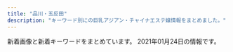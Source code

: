 ```yaml
---
title: "品川・五反田"
description: "キーワード別にの巨乳アジアン・チャイナエステ嬢情報をまとめました。"
---
```


新着画像と新着キーワードをまとめています。
2021年01月24日の情報です。

<DmmAffiliateIns />
<KeywordTable
  shops={
    [
    {
        "img_links": [
            "https://tsukiwa.info/img/staff/sara242.jpg",
            "https://tsukiwa.info/img/bar_top1.png",
            "https://tsukiwa.info/img/staff/mika05.jpg",
            "https://tsukiwa.info/img/staff_top/20201219_1.jpg",
            "https://tsukiwa.info/img/staff/risa02.jpg",
            "https://tsukiwa.info/img/staff/g121.jpg",
            "https://tsukiwa.info/img/staff/rumi02.jpg",
            "https://tsukiwa.info/img/staff/no_image.jpg",
            "https://tsukiwa.info/img/staff/koko3.jpg",
            "https://tsukiwa.info/img/staff/rui2.jpg",
            "https://tsukiwa.info/img/staff/yuri001.jpg",
            "https://tsukiwa.info/img/staff/mimi01.jpg",
            "https://tsukiwa.info/img/staff/sara244.jpg",
            "https://tsukiwa.info/img/staff/mimi20202.jpg",
            "https://tsukiwa.info/img/event/camp03.jpg",
            "https://tsukiwa.info/img/staff_top/20201219_2.jpg",
            "https://tsukiwa.info/img/staff/mimi202012.jpg",
            "https://tsukiwa.info/img/top_map.jpg",
            "https://tsukiwa.info/img/QRcode.png",
            "https://tsukiwa.info/img/staff/sara243.jpg",
            "https://tsukiwa.info/img/staff/ruru1.jpg",
            "https://tsukiwa.info/img/pickupGirl.png",
            "https://tsukiwa.info/img/news1.png",
            "https://tsukiwa.info/img/staff/sara241.jpg",
            "https://www.a-side.com/ad/koko/include/banner/koko_200x40.png",
            "https://tsukiwa.info/img/staff/5AD524C3-384E-48C5-9527-57A24BF6D687.jpeg",
            "https://tsukiwa.info/img/staff/2106DD3F-7D85-42EC-8B2D-132895EFEE67.jpeg",
            "https://tsukiwa.info/img/bar_gallery.png",
            "https://tsukiwa.info/img/bar_profile.png",
            "https://tsukiwa.info/img/staff/g12.jpg",
            "https://tsukiwa.info/img/bar_staff.png",
            "https://tsukiwa.info/img/staff/DADEBD01-F5CA-46C7-927F-3E3A3F3038AB.jpeg",
            "https://tsukiwa.info/img/staff/risa011.jpg",
            "https://tsukiwa.info/img/staff/rui1.jpg",
            "https://tsukiwa.info/img/news3.png",
            "https://tsukiwa.info/img/akusesu-top0.jpg",
            "https://tsukiwa.info/img/staff/2E3C537C-38BC-4549-894E-B9C32DC069BA.jpeg",
            "https://tsukiwa.info/img/staff/rumi04.jpg",
            "https://tsukiwa.info/img/staff/ami11.jpg"
        ],
        "keywords": {
            "\u30bb\u30af\u30b7\u30fc": 2
        },
        "station": "JR\u4e94\u53cd\u7530\u99c5\u897f\u53e3",
        "name": "\u6708\u306e\u548c",
        "url": "https://tsukiwa.info/"
    },
    {
        "name": "\u7f8e\u4f36",
        "keywords": {
            "E": 8,
            "85": 2,
            "86": 2,
            "87": 4,
            "88": 2
        },
        "img_links": [
            "http://es-mirei.com/staffPhoto/s20170728165256.jpg",
            "http://es-mirei.com/staffPhoto/b20170728165536.jpg",
            "http://es-mirei.com/images/store/06.jpg",
            "http://es-mirei.com/images/store/04.jpg",
            "http://es-mirei.com/staffPhoto/s20170911152114.jpg",
            "http://es-mirei.com/staffPhoto/b20170911152114.jpg",
            "http://es-mirei.com/images/store/03.jpg",
            "http://es-mirei.com/images/noImg.jpg",
            "http://es-mirei.com/staffPhoto/s20180209180323.jpg",
            "http://es-mirei.com/images/returnStaffBtn.png",
            "http://es-mirei.com/images/s3Slider1Images/03.jpg",
            "http://es-mirei.com/staffPhoto/b20170728165256.jpg",
            "http://es-mirei.com/staffPhoto/s20170728165536.jpg",
            "http://es-mirei.com/staffPhoto/s20170908125528.jpg",
            "http://es-mirei.com/staffPhoto/b20170908125528.jpg",
            "http://es-mirei.com/staffPhoto/s20170728165302.jpg",
            "http://es-mirei.com/staffPhoto/s20180613122502.jpg",
            "http://es-mirei.com/staffPhoto/b20170728165302.jpg",
            "http://es-mirei.com/images/store/05.jpg",
            "http://es-mirei.com/staffPhoto/b20180209180323.jpg",
            "http://es-mirei.com/images/s3Slider1Images/02.jpg",
            "http://es-mirei.com/images/store/02.jpg",
            "http://es-mirei.com/images/s3Slider1Images/01.jpg",
            "http://es-mirei.com/staffPhoto/b20180613122502.jpg",
            "http://es-mirei.com/staffPhoto/s20170911152129.jpg",
            "http://es-mirei.com/staffPhoto/b20170911152129.jpg",
            "http://es-mirei.com/images/store/01.jpg"
        ],
        "url": "http://es-mirei.com/",
        "station": "JR\u4e94\u53cd\u7530\u99c5\u897f\u53e3"
    },
    {
        "name": "\u30af\u30e9\u30ea\u30bb\u30fc\u30b8 \uff5eClary Sage\uff5e",
        "url": "http://www.relax-cs.com/",
        "keywords": {
            "C": 8
        },
        "station": "JR\u4e94\u53cd\u7530\u99c5\u897f\u53e3",
        "img_links": [
            "http://www.relax-cs.com/css/nav/change-004.jpg",
            "http://www.relax-cs.com/css/nav/nav-003.jpg",
            "http://www.relax-cs.com/images/staff03.jpg",
            "http://www.relax-cs.com/css/nav/change-006.jpg",
            "http://www.relax-cs.com/images/staff007.jpg",
            "http://www.relax-cs.com/css/nav/nav-007.jpg",
            "http://www.relax-cs.com/css/tdimg007.jpg",
            "http://www.relax-cs.com/images/image-3.jpg",
            "http://www.relax-cs.com/css/nav/change-002.jpg",
            "http://www.relax-cs.com/css/progress-02.jpg",
            "http://www.relax-cs.com/images/image-6.jpg",
            "http://www.relax-cs.com/css/tdimg06.jpg",
            "http://www.relax-cs.com/images/staff10.jpg",
            "http://www.relax-cs.com/images/image-05.jpg",
            "http://www.relax-cs.com/css/keiraku-img03.jpg",
            "http://www.relax-cs.com/css/staff/staff007.jpg",
            "http://www.relax-cs.com/css/staff/staff10.jpg",
            "http://www.relax-cs.com/css/nav/change-007.jpg",
            "http://www.relax-cs.com/css/nav/nav-004.jpg",
            "http://www.relax-cs.com/images/staff01.jpg",
            "http://www.relax-cs.com/css/nav/nav-005.jpg",
            "http://www.relax-cs.com/images/image-2.jpg",
            "http://www.relax-cs.com/css/nav/change-001.jpg",
            "http://www.relax-cs.com/images/image-04.jpg",
            "http://www.relax-cs.com/css/keiraku-img04.jpg",
            "http://www.relax-cs.com/css/keiraku-img02.jpg",
            "http://www.relax-cs.com/css/tdimg01.jpg",
            "http://www.relax-cs.com/css/tdimg005.jpg",
            "http://www.relax-cs.com/images/image-07.jpg",
            "http://www.relax-cs.com/css/progress-01.jpg",
            "http://www.relax-cs.com/images/staff05.jpg",
            "http://www.relax-cs.com/css/nav/change-003.jpg",
            "http://www.relax-cs.com/css/staff/staff01.jpg",
            "http://www.relax-cs.com/css/tdimg03.jpg",
            "http://www.relax-cs.com/css/top-change.jpg",
            "http://www.relax-cs.com/css/tdimg004.jpg",
            "http://www.relax-cs.com/css/nav/nav-006.jpg",
            "http://www.relax-cs.com/css/progress-03.jpg",
            "http://www.relax-cs.com/css/nav/change-005.jpg",
            "http://www.relax-cs.com/css/progress-04.jpg",
            "http://www.relax-cs.com/css/nav/nav-002.jpg",
            "http://www.relax-cs.com/css/staff/staff06.jpg",
            "http://www.relax-cs.com/css/nav/nav-001.jpg",
            "http://www.relax-cs.com/css/staff/staff02.jpg",
            "http://www.relax-cs.com/css/keiraku-img01.jpg",
            "http://www.relax-cs.com/images/image-1.jpg",
            "http://www.relax-cs.com/css/tdimg02.jpg"
        ]
    },
    {
        "name": "\u8299\u84c9\uff5e\u30d5\u30e8\u30a6\uff5e",
        "station": "JR\u4e94\u53cd\u7530\u99c5\u6771\u53e3",
        "img_links": [
            "http://www.relax-fuyou.info/img/sta15.jpg",
            "http://www.relax-fuyou.info/img/st150.jpg",
            "http://www.relax-fuyou.info/img/st72.jpg",
            "http://www.relax-fuyou.info/img/sta8.jpg",
            "http://www.relax-fuyou.info/img/st8.jpg",
            "http://www.relax-fuyou.info/img/sta5.jpg",
            "http://www.relax-fuyou.info/img/sta20.jpg",
            "http://www.relax-fuyou.info/img/sta19.jpg",
            "http://www.relax-fuyou.info/img/sta17.jpg",
            "http://www.relax-fuyou.info/img/st161.jpg",
            "http://www.relax-fuyou.info/img/st1.jpg",
            "http://www.relax-fuyou.info/img/st5.jpg",
            "http://www.relax-fuyou.info/img/st191.jpg",
            "http://www.relax-fuyou.info/img/st171.jpg",
            "http://www.relax-fuyou.info/img/st11.jpg",
            "http://www.relax-fuyou.info/img/st140.jpg",
            "http://www.relax-fuyou.info/img/st181.jpg",
            "http://www.relax-fuyou.info/img/st110.jpg",
            "http://www.relax-fuyou.info/img/st160.jpg",
            "http://www.relax-fuyou.info/img/st17.jpg",
            "http://www.relax-fuyou.info/img/st7.jpg",
            "http://www.relax-fuyou.info/img/st71.jpg",
            "http://www.relax-fuyou.info/img/top.jpg",
            "http://www.relax-fuyou.info/img/st201.jpg",
            "http://www.relax-fuyou.info/img/st141.jpg",
            "http://www.relax-fuyou.info/img/r9.jpg",
            "http://www.relax-fuyou.info/img/st42.jpg",
            "http://www.relax-fuyou.info/img/st41.jpg",
            "http://www.relax-fuyou.info/img/sta16.jpg",
            "http://www.relax-fuyou.info/img/st10.jpg",
            "http://www.relax-fuyou.info/img/sta1.jpg",
            "http://www.relax-fuyou.info/img/sta18.jpg"
        ],
        "url": "http://www.relax-fuyou.info/",
        "keywords": {
            "90": 2,
            "86": 2,
            "88": 3,
            "C": 3,
            "D": 5,
            "E": 5,
            "84": 5,
            "G": 1,
            "87": 2
        }
    },
    {
        "station": "JR\u4e94\u53cd\u7530\u99c5\u897f\u53e3",
        "name": "\u9577\u697d",
        "keywords": {
            "\u4e73": 1,
            "C": 1,
            "\u5de8\u4e73": 1
        },
        "img_links": [
            "https://img.a-side.com/photo/premium/20210118/30430_01_top1.jpg",
            "https://www.a-side.com/chouraku/staff/mifi/index.jpg",
            "https://static.a-side.com/photo/shop/16032/list.jpg",
            "https://www.a-side.com/chouraku/staff/ayumi/index.jpg",
            "https://static.a-side.com/photo/shop/35000/list.jpg",
            "https://static.a-side.com/photo/shop/34660/list.jpg",
            "https://img.a-side.com/photo/premium/20210120/34449_01_top1.jpg",
            "https://img.a-side.com/photo/premium/20210113/24050_01_sp.jpg",
            "https://img.a-side.com/photo/digicame/20210112/20991_01.jpg",
            "https://www.a-side.com/chouraku/staff/yui2/index.jpg",
            "https://static.a-side.com/photo/shop/34907/list.jpg",
            "https://img.a-side.com/photo/digicame/20210112/20991_02.jpg",
            "https://www.a-side.com/chouraku/images/ticket.jpg",
            "https://static.a-side.com/photo/shop/24050/list.jpg",
            "https://static.a-side.com/photo/shop/30430/list.jpg",
            "https://www.a-side.com/chouraku/staff/mayumi/index.jpg",
            "https://img.a-side.com/photo/koko/34987/thumb.jpg",
            "https://static.a-side.com/photo/shop/34987/list.jpg",
            "https://img.a-side.com/photo/premium/20201201/30113_01_index.jpg",
            "https://img.a-side.com/photo/premium/20210120/34449_01_top2.jpg",
            "https://www.a-side.com/chouraku/images/info/photo02.jpg",
            "https://img.a-side.com/photo/premium/20210112/30430_01_sp.jpg",
            "https://www.a-side.com/chouraku/staff/miyu/index.jpg",
            "https://img.a-side.com/photo/digicame/20210113/31406_02.jpg",
            "https://static.a-side.com/photo/shop/33796/list.jpg",
            "https://img.a-side.com/photo/premium/20210115/33456_01_sp.jpg",
            "https://static.a-side.com/photo/shop/33321/list.jpg",
            "https://www.a-side.com/chouraku/staff/ai/index.jpg",
            "https://img.a-side.com/photo/digicame/20210111/25065_02.jpg",
            "https://www.a-side.com/chouraku/images/info/photo04.jpg",
            "https://www.a-side.com/chouraku/images/top-info201812.jpg",
            "https://static.a-side.com/photo/shop/34847/list.jpg",
            "https://www.a-side.com/chouraku/staff/yuyu/index.jpg",
            "https://static.a-side.com/photo/shop/35018/list.jpg",
            "https://static.a-side.com/photo/shop/34764/list.jpg",
            "https://www.a-side.com/chouraku/staff/rika/index.jpg",
            "https://www.a-side.com/chouraku/staff/moe/index.jpg",
            "https://img.a-side.com/photo/digicame/20210115/29625_04.jpg",
            "https://static.a-side.com/photo/shop/35020/list.jpg",
            "https://www.a-side.com/chouraku/staff/ayaka/index.jpg",
            "https://www.a-side.com/chouraku/images/coupon/presented.png",
            "https://img.a-side.com/photo/koko/24050/thumb.jpg",
            "https://www.a-side.com/chouraku/staff/coco/index.jpg",
            "https://www.a-side.com/chouraku/images/info/photo01.jpg",
            "https://www.a-side.com/chouraku/staff/yumi/index.jpg",
            "https://www.a-side.com/chouraku/images/info/photo03.jpg",
            "https://www.a-side.com/chouraku/staff/mimi/index.jpg",
            "https://static.a-side.com/photo/shop/35132/list.jpg",
            "https://www.a-side.com/chouraku/staff/aya/index.jpg",
            "https://www.a-side.com/chouraku/staff/yuri/index.jpg",
            "https://static.a-side.com/photo/shop/34965/list.jpg",
            "https://static.a-side.com/photo/shop/33596/list.jpg",
            "https://img.a-side.com/photo/digicame/20210112/31399_01.jpg",
            "https://static.a-side.com/photo/shop/34644/list.jpg",
            "https://www.a-side.com/chouraku/staff/yui/index.jpg",
            "https://www.a-side.com/chouraku/staff/yuki/index.jpg",
            "https://img.a-side.com/photo/digicame/20210112/31399_04.jpg",
            "https://static.a-side.com/photo/shop/33708/list.jpg",
            "https://static.a-side.com/photo/shop/33915/list.jpg",
            "https://img.a-side.com/photo/digicame/20210113/31406_01.jpg",
            "https://img.a-side.com/photo/digicame/20210115/12568_02.jpg",
            "https://img.a-side.com/photo/premium/20210111/34449_01_sp.jpg",
            "https://img.a-side.com/photo/premium/20210118/30430_01_top2.jpg",
            "https://www.a-side.com/chouraku/images/line.jpg",
            "https://www.a-side.com/chouraku/staff/mika/index.jpg",
            "https://img.a-side.com/photo/weekly/20210122/top.jpg",
            "https://www.a-side.com/chouraku/staff/ami/index.jpg",
            "https://img.a-side.com/photo/premium/20210105/34987_01_index.jpg",
            "https://www.a-side.com/chouraku/staff/yuu/index.jpg",
            "https://www.a-side.com/chouraku/staff/aiko/index.jpg",
            "https://www.a-side.com/chouraku/staff/yuna/index.jpg",
            "https://img.a-side.com/photo/koko/34965/thumb.jpg",
            "https://www.a-side.com/chouraku/staff/emi/index.jpg",
            "https://www.a-side.com/chouraku/staff/miki/index.jpg",
            "https://img.a-side.com/photo/digicame/20210115/29395_02.jpg",
            "https://img.a-side.com/photo/premium/20210122/27898_01_top1.jpg",
            "https://static.a-side.com/photo/shop/22869/list.jpg",
            "https://www.a-side.com/include/img/top/button_twitter.png",
            "https://img.a-side.com/photo/digicame/20210114/15122_02.jpg",
            "https://www.a-side.com/chouraku/images/moved.jpg",
            "https://static.a-side.com/photo/shop/34961/list.jpg",
            "https://www.a-side.com/chouraku/staff/mina/index.jpg",
            "https://www.a-side.com/chouraku/staff/sayuri/index.jpg",
            "https://www.a-side.com/chouraku/images/coupon/info.png",
            "https://static.a-side.com/photo/shop/35170/list.jpg",
            "https://www.a-side.com/chouraku/staff/miho/index.jpg",
            "https://static.a-side.com/photo/shop/35149/list.jpg",
            "https://img.a-side.com/photo/premium/20210122/27898_01_top2.jpg",
            "https://img.a-side.com/photo/digicame/20210115/29625_01.jpg",
            "https://static.a-side.com/photo/shop/34768/list.jpg",
            "https://static.a-side.com/photo/shop/34669/list.jpg",
            "https://www.a-side.com/chouraku/images/covergirl.jpg",
            "https://img.a-side.com/photo/koko/32924/thumb.jpg"
        ],
        "url": "https://www.a-side.com/chouraku/"
    },
    {
        "station": "JR\u54c1\u5ddd\u99c5\u9ad8\u8f2a\u53e3",
        "url": "http://f-aroma.info/",
        "img_links": [
            "http://f-aroma.info/wp/wp-content/uploads/2019/09/serdtytfuygiuhosa.jpg",
            "http://f-aroma.info/wp/wp-content/uploads/2019/12/aewrstdyfugi.jpg",
            "http://f-aroma.info/wp/wp-content/themes/Butterfly2_ver_1_3/images/tel.png",
            "http://f-aroma.info/wp/wp-content/uploads/2018/04/joijsoijasasaa.jpg",
            "http://f-aroma.info/wp/wp-content/uploads/2017/08/nananananana.jpg",
            "http://f-aroma.info/wp/wp-content/uploads/2017/07/hitomichan01.jpg",
            "http://f-aroma.info/wp/wp-content/uploads/2019/08/ersrdtyfugi.jpg",
            "http://f-aroma.info/wp/wp-content/themes/Butterfly2_ver_1_3/event/top-img01.png",
            "http://f-aroma.info/wp/wp-content/uploads/2019/03/sahuisjoialsklma.jpg",
            "http://f-aroma.info/wp/wp-content/uploads/2017/11/huisahiusahiusa21.jpg",
            "http://f-aroma.info/wp/wp-content/themes/Butterfly2_ver_1_3/event/top-img02.png",
            "http://f-aroma.info/wp/wp-content/themes/Butterfly2_ver_1_3/images/call.png",
            "http://f-aroma.info/wp/wp-content/uploads/2020/10/4w5e4r6tuygiho.jpg",
            "http://f-aroma.info/wp/wp-content/uploads/2019/07/trdyfugiho.jpg",
            "http://f-aroma.info/wp/wp-content/uploads/2018/01/sioaahso21.jpg",
            "http://f-aroma.info/wp/wp-content/themes/Butterfly2_ver_1_3/images/room/1.jpg",
            "http://f-aroma.info/wp/wp-content/uploads/2019/09/erstdyfusa.jpg",
            "http://f-aroma.info/wp/wp-content/themes/Butterfly2_ver_1_3/event/top-img03.png",
            "http://f-aroma.info/wp/wp-content/uploads/2018/05/hsiojiolasa.jpg",
            "http://f-aroma.info/wp/wp-content/uploads/2018/11/smaskoasaa.jpg",
            "http://f-aroma.info/wp/wp-content/uploads/2018/12/ksmamamalala.jpg",
            "http://f-aroma.info/wp/wp-content/uploads/2019/09/2a602101905d29ed1e80bee4c4c6b1c1.jpg",
            "http://f-aroma.info/wp/wp-content/uploads/2019/04/sahuisaioaa.jpg",
            "http://f-aroma.info/wp/wp-content/uploads/2017/11/uhiuhhuihiuhiusa121.jpg"
        ],
        "keywords": {
            "F": 2,
            "D": 18,
            "C": 10,
            "E": 4
        },
        "name": "\u30d5\u30ed\u30fc\u30e9"
    },
    {
        "keywords": {},
        "name": "\u30e9\u30ad\u30e5\u30a2",
        "img_links": [
            "http://lacure.link/images/r3.jpg",
            "http://lacure.link/images/face.png",
            "http://lacure.link/images/r4.jpg",
            "http://lacure.link/images/zi.png",
            "http://lacure.link/images/yuki.jpg",
            "http://lacure.link/images/asali.jpg",
            "http://lacure.link/images/r1.jpg",
            "http://lacure.link/images/s1.jpg",
            "http://lacure.link/images/r2.jpg",
            "http://lacure.link/images/s_staff.png",
            "http://lacure.link/images/r6.jpg",
            "http://lacure.link/images/g0.jpg",
            "http://lacure.link/images/gb01.png",
            "http://lacure.link/images/kol.jpg",
            "http://lacure.link/images/sayuri.jpg",
            "http://lacure.link/images/r5.jpg",
            "http://lacure.link/images/g6.jpg",
            "http://lacure.link/images/g2.jpg",
            "http://lacure.link/images/g1.jpg",
            "http://lacure.link/images/g5.jpg",
            "http://lacure.link/images/kiki.jpg",
            "http://lacure.link/images/left3.png",
            "http://lacure.link/images/news.png",
            "http://lacure.link/images/g3.jpg",
            "http://lacure.link/images/top2.jpg"
        ],
        "url": "http://lacure.link/",
        "station": "\u6238\u8d8a\u9280\u5ea7\u99c5"
    },
    {
        "name": "\u4e94\u53cd\u7530\u30e1\u30c7\u30a3\u30ab\u30eb\u30a8\u30f3",
        "keywords": {},
        "img_links": [
            "http://gotanda.pepper.jp/m048.png",
            "http://gotanda.pepper.jp/m049.png",
            "http://gotanda.pepper.jp/gotanda001.jpg",
            "http://gotanda.pepper.jp/20151109231038834554.jpg",
            "http://gotanda.pepper.jp/1-01.png",
            "http://gotanda.pepper.jp/m173.jpg",
            "http://gotanda.pepper.jp/m02272.jpg"
        ],
        "url": "http://gotanda.pepper.jp/",
        "station": "JR\u4e94\u53cd\u7530\u99c5\u897f\u53e3"
    },
    {
        "keywords": {
            "C": 13
        },
        "img_links": [
            "http://www.es-yuduki.com/css/main-top05.png",
            "http://www.es-yuduki.com/css/nav/change-001.jpg",
            "http://www.es-yuduki.com/css/nav/nav-0003.jpg",
            "http://www.es-yuduki.com/css/progress07.jpg",
            "http://www.es-yuduki.com/css/staff02.jpg",
            "http://www.es-yuduki.com/css/nav/change-007.jpg",
            "http://www.es-yuduki.com/css/staff00.jpg",
            "http://www.es-yuduki.com/css/nav/nav-005.jpg",
            "http://www.es-yuduki.com/css/progress05.jpg",
            "http://www.es-yuduki.com/css/progress03.jpg",
            "http://www.es-yuduki.com/css/staff01-b.jpg",
            "http://www.es-yuduki.com/css/staff02-b.jpg",
            "http://www.es-yuduki.com/css/nav/change-006.jpg",
            "http://www.es-yuduki.com/css/kanban.jpg",
            "http://www.es-yuduki.com/css/nav/change-0003.jpg",
            "http://www.es-yuduki.com/css/progress01.jpg",
            "http://www.es-yuduki.com/css/staff03.jpg",
            "http://www.es-yuduki.com/css/nav/nav-001.jpg",
            "http://www.es-yuduki.com/css/nav/nav-002.jpg",
            "http://www.es-yuduki.com/css/progress04.jpg",
            "http://www.es-yuduki.com/css/coupon003.jpg",
            "http://www.es-yuduki.com/css/nav/change-005.jpg",
            "http://www.es-yuduki.com/css/progress02.jpg",
            "http://www.es-yuduki.com/css/staff03-b.jpg",
            "http://www.es-yuduki.com/css/nav/nav-006.jpg",
            "http://www.es-yuduki.com/css/progress08.jpg",
            "http://www.es-yuduki.com/css/progress06.jpg",
            "http://www.es-yuduki.com/css/nav/nav-007.jpg",
            "http://www.es-yuduki.com/css/head.jpg",
            "http://www.es-yuduki.com/css/nav/nav-004.jpg",
            "http://www.es-yuduki.com/css/nav/change-004.jpg",
            "http://www.es-yuduki.com/css/nav/change-002.jpg",
            "http://www.es-yuduki.com/css/staff01.jpg"
        ],
        "url": "http://www.es-yuduki.com/",
        "name": "\u30de\u30c3\u30b5\u30fc\u30b8\u306e\u5915\u6708",
        "station": "JR\u4e94\u53cd\u7530\u99c5\u897f\u53e3"
    },
    {
        "keywords": {
            "C": 8
        },
        "station": "JR\u4e94\u53cd\u7530\u99c5\u6771\u53e3",
        "name": "\u3072\u307e\u308f\u308a",
        "url": "http://www.kenkou-house.info/",
        "img_links": [
            "http://www.kenkou-house.info/img/m5.png",
            "http://www.kenkou-house.info/img/s12.jpg",
            "http://www.kenkou-house.info/img/head.png",
            "http://www.kenkou-house.info/img/s17.jpg",
            "http://www.kenkou-house.info/img/s4.jpg",
            "http://www.kenkou-house.info/img/Himawari_200_40.png",
            "http://www.kenkou-house.info/img/s20.jpg",
            "http://www.kenkou-house.info/img/s13.jpg",
            "http://www.kenkou-house.info/img/s61.jpg",
            "http://www.kenkou-house.info/img/s7.jpg",
            "http://www.kenkou-house.info/img/s16.jpg",
            "http://www.kenkou-house.info/img/s1.jpg",
            "http://www.kenkou-house.info/img/play.png",
            "http://www.kenkou-house.info/img/Himawari_88_31.png",
            "http://www.kenkou-house.info/img/m3.png",
            "http://www.kenkou-house.info/img/s.png",
            "http://www.kenkou-house.info/img/s91.jpg",
            "http://www.kenkou-house.info/img/s15.jpg",
            "http://www.kenkou-house.info/img/m7.png",
            "http://www.kenkou-house.info/img/m8.png",
            "http://www.kenkou-house.info/img/s14.jpg",
            "http://www.kenkou-house.info/img/door.png",
            "http://www.kenkou-house.info/img/s21.jpg",
            "http://www.kenkou-house.info/img/s11.jpg",
            "http://www.kenkou-house.info/img/m2.png",
            "http://www.kenkou-house.info/img/m4.png",
            "http://www.kenkou-house.info/img/Himawari_468_60.png",
            "http://www.kenkou-house.info/img/Himawari_160_45.png",
            "http://www.kenkou-house.info/img/m1.png",
            "http://www.kenkou-house.info/img/s22.jpg",
            "http://www.kenkou-house.info/img/m6.png",
            "http://www.kenkou-house.info/img/bottmo-left.png",
            "http://www.kenkou-house.info/img/s33.jpg",
            "http://www.kenkou-house.info/img/body-.png",
            "http://www.kenkou-house.info/img/bottmo-ritght.png"
        ]
    },
    {
        "station": "JR\u4e94\u53cd\u7530\u99c5\u897f\u53e3",
        "keywords": {},
        "name": "\u30c8\u30f3\u30dd\u30fc",
        "url": "http://hi-msg.com/tonpoh/",
        "img_links": [
            "http://hi-msg.com/tonpoh/images/p-2.jpg",
            "http://hi-msg.com/tonpoh/images/p-13-1.jpg",
            "http://hi-msg.com/tonpoh/images/s8.png",
            "http://hi-msg.com/tonpoh/images/p-1.jpg",
            "http://hi-msg.com/tonpoh/images/s6.png",
            "http://hi-msg.com/tonpoh/images/p-13.jpg",
            "http://hi-msg.com/tonpoh/images/p-6.jpg",
            "http://hi-msg.com/tonpoh/images/p-9.jpg",
            "http://hi-msg.com/tonpoh/images/line.png",
            "http://hi-msg.com/tonpoh/images/p-9-1.jpg",
            "http://hi-msg.com/tonpoh/images/s4.jpg",
            "http://hi-msg.com/tonpoh/images/s9.png",
            "http://hi-msg.com/tonpoh/images/p-8-1.jpg",
            "http://hi-msg.com/tonpoh/images/p-12.jpg",
            "http://hi-msg.com/tonpoh/images/p-4.jpg",
            "http://hi-msg.com/tonpoh/images/s5.png",
            "http://hi-msg.com/tonpoh/images/p-10-1.jpg",
            "http://hi-msg.com/tonpoh/images/tit-sys.png",
            "http://hi-msg.com/tonpoh/images/p-8.jpg",
            "http://hi-msg.com/tonpoh/images/p-14.jpg",
            "http://hi-msg.com/tonpoh/images/ll.png",
            "http://hi-msg.com/tonpoh/images/p-11-1.jpg",
            "http://hi-msg.com/tonpoh/images/p-7-1.jpg",
            "http://hi-msg.com/tonpoh/images/p-12-1.jpg",
            "http://hi-msg.com/tonpoh/images/tit-staff.png",
            "http://hi-msg.com/tonpoh/images/p-10.jpg",
            "http://hi-msg.com/tonpoh/images/p-7.jpg",
            "http://hi-msg.com/tonpoh/images/p-5.jpg",
            "http://hi-msg.com/tonpoh/images/p-0.jpg",
            "http://hi-msg.com/tonpoh/images/p-11.jpg",
            "http://hi-msg.com/tonpoh/images/no.png",
            "http://hi-msg.com/tonpoh/images/fla.png",
            "http://hi-msg.com/tonpoh/images/p-14-1.jpg",
            "http://hi-msg.com/tonpoh/images/botton.png",
            "http://hi-msg.com/tonpoh/images/s1.png",
            "http://hi-msg.com/tonpoh/images/fla-3.png",
            "http://hi-msg.com/tonpoh/images/l.png",
            "http://hi-msg.com/tonpoh/images/p-6-1.jpg",
            "http://hi-msg.com/tonpoh/images/fla-1.png"
        ]
    },
    {
        "station": "JR\u4e94\u53cd\u7530\u99c5\u897f\u53e3",
        "url": "http://p-fly.work/",
        "keywords": {},
        "img_links": [
            "http://p-fly.work/images/int1.jpg",
            "http://p-fly.work/images/mobile.jpg",
            "http://p-fly.work/img/kiki1.jpg",
            "http://p-fly.work/img/sara1.jpg",
            "http://p-fly.work/images/interior_t.png",
            "http://p-fly.work/images/sys4.png",
            "http://p-fly.work/images/tr.jpg",
            "http://p-fly.work/images/12.jpg",
            "http://p-fly.work/images/news.jpg",
            "http://p-fly.work/images/ac1.jpg",
            "http://p-fly.work/images/b3.jpg",
            "http://p-fly.work/images/1.jpg",
            "http://p-fly.work/images/9.jpg",
            "http://p-fly.work/images/sys2.jpg",
            "http://p-fly.work/images/head.png",
            "http://p-fly.work/staff/yuyu.jpg",
            "http://p-fly.work/images/int2.png",
            "http://p-fly.work/staff/sara.jpg",
            "http://p-fly.work/images/staff_t.png",
            "http://p-fly.work/images/b1.jpg",
            "http://p-fly.work/staff/mai.jpg",
            "http://p-fly.work/staff/kiki.jpg",
            "http://p-fly.work/img/mai1.jpg",
            "http://p-fly.work/images/b2.jpg",
            "http://p-fly.work/images/7.jpg",
            "http://p-fly.work/images/line.png",
            "http://p-fly.work/img/yuyu1.jpg",
            "http://p-fly.work/images/sys3.jpg",
            "http://p-fly.work/images/sys1.jpg"
        ],
        "name": "\u7d2b\u306e\u8776"
    },
    {
        "url": "http://hanagoromo.work/",
        "station": "JR\u4e94\u53cd\u7530\u99c5",
        "name": "\u82b1\u8863",
        "img_links": [
            "http://hanagoromo.work/hitomi.jpg",
            "http://hanagoromo.work/nana.jpg",
            "http://hanagoromo.work/miyuki.jpg",
            "http://hanagoromo.work/4.jpg",
            "http://hanagoromo.work/sayaka.jpg",
            "http://hanagoromo.work/hitomi2.jpg",
            "http://hanagoromo.work/2.jpg",
            "http://hanagoromo.work/b1.jpg",
            "http://hanagoromo.work/tina2.jpg",
            "http://hanagoromo.work/6.jpg",
            "http://hanagoromo.work/sys.jpg",
            "http://hanagoromo.work/mio1.jpg",
            "http://hanagoromo.work/head.jpg",
            "http://hanagoromo.work/interior1.jpg",
            "http://hanagoromo.work/int2.jpg",
            "http://hanagoromo.work/mio2.jpg",
            "http://hanagoromo.work/nana1.jpg",
            "http://hanagoromo.work/yuna1.jpg",
            "http://hanagoromo.work/staff_t.jpg",
            "http://hanagoromo.work/hitomi1.jpg",
            "http://hanagoromo.work/yuyu.jpg",
            "http://hanagoromo.work/rie1.jpg",
            "http://hanagoromo.work/mens-esthe1.png",
            "http://hanagoromo.work/nana2.jpg",
            "http://hanagoromo.work/main_top.jpg",
            "http://hanagoromo.work/mio.jpg",
            "http://hanagoromo.work/ai3.jpg",
            "http://hanagoromo.work/3.jpg",
            "http://hanagoromo.work/rina1.jpeg",
            "http://hanagoromo.work/112.jpg",
            "http://hanagoromo.work/ai2.jpg",
            "http://hanagoromo.work/b2.jpg",
            "http://hanagoromo.work/interior_t.jpg",
            "http://hanagoromo.work/rina2.jpeg",
            "http://hanagoromo.work/yuna2.jpg",
            "http://hanagoromo.work/miyuki1.jpg",
            "http://hanagoromo.work/b3.jpg",
            "http://hanagoromo.work/s1.png",
            "http://hanagoromo.work/yumi1.jpg",
            "http://hanagoromo.work/1.jpg",
            "http://hanagoromo.work/ta.png",
            "http://hanagoromo.work/tina.jpg",
            "http://hanagoromo.work/yumi.jpg"
        ],
        "keywords": {}
    },
    {
        "img_links": [
            "http://b.hatena.ne.jp/images/v4/public/add/hatenabookmark_ios7.png",
            "https://www.hatena.ne.jp/images/wwwridge/ng@2x.png",
            "http://\u30a2\u30b8\u30a2\u30f3\u30a8\u30b9\u30c6.biz/images/88-31.jpg",
            "https://b.st-hatena.com/images/entry-button/button-only@2x.png",
            "https://b.hatena.ne.jp/images/v4/public/add/hatenabookmark_ios7.png",
            "https://b.hatena.ne.jp/images/v4/public/add/hatenabookmark_android.png",
            "https://www.hatena.ne.jp/images/wwwridge/help@2x.png",
            "https://www.hatena.ne.jp/images/wwwridge/ok@2x.png",
            "http://b.hatena.ne.jp/images/v4/public/add/hatenabookmark_android.png",
            "http://momipara.jp/img/link/momi88.jpg"
        ],
        "keywords": {},
        "name": "\u7652\u3057\u30cf\u30a6\u30b9",
        "station": "JR\u4e94\u53cd\u7530\u99c5\u897f\u53e3",
        "url": "https://loveraspberry.eei.jp/"
    },
    {
        "keywords": {
            "C": 15
        },
        "img_links": [
            "http://www.kouroku-este.com/img/menu/info_r.jpg",
            "http://www.kouroku-este.com/img/staff/aaa/aaa1.jpg",
            "http://www.kouroku-este.com/img/staff/bbb/bbb1.jpg",
            "http://www.kouroku-este.com/img/staff/eee/s-eee1.jpg",
            "http://www.kouroku-este.com/img/staff/ccc/ccc2.jpg",
            "http://www.kouroku-este.com/img/staff/fff/s-fff2.jpg",
            "http://www.kouroku-este.com/img/staff/aaa/aaa2.jpg",
            "http://www.kouroku-este.com/img/staff/ccc/ccc1.jpg",
            "http://www.kouroku-este.com/img/staff/ggg/ggg1.jpg",
            "http://www.kouroku-este.com/img/top/listmark1.png",
            "http://www.kouroku-este.com/img/staff/eee/s-eee2.jpg",
            "http://www.kouroku-este.com/img/staff/fff/s-fff1.jpg",
            "http://www.kouroku-este.com/img/system/service01.jpg",
            "http://www.kouroku-este.com/img/system/service02.jpg"
        ],
        "url": "http://www.kouroku-este.com/",
        "name": "\u5eb7\u7984",
        "station": "JR\u54c1\u5ddd\u99c5\u9ad8\u8f2a\u53e3"
    }
]
}
/>
<DmmAffiliateScript />
